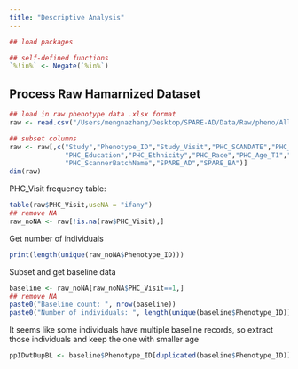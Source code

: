 ```yaml
---
title: "Descriptive Analysis"
---
```


```r
## load packages

## self-defined functions
`%!in%` <- Negate(`%in%`)
```

## Process Raw Hamarnized Dataset

```r
## load in raw phenotype data .xlsx format
raw <- read.csv("/Users/mengnazhang/Desktop/SPARE-AD/Data/Raw/pheno/All_T1-MUSE_CleanedApr2024.csv")

## subset columns
raw <- raw[,c("Study","Phenotype_ID","Study_Visit","PHC_SCANDATE","PHC_Visit",
              "PHC_Education","PHC_Ethnicity","PHC_Race","PHC_Age_T1","PHC_Diagnosis",
              "PHC_ScannerBatchName","SPARE_AD","SPARE_BA")]
dim(raw) 
```

PHC_Visit frequency table:
```r
table(raw$PHC_Visit,useNA = "ifany")
## remove NA
raw_noNA <- raw[!is.na(raw$PHC_Visit),]
```

Get number of individuals
```r
print(length(unique(raw_noNA$Phenotype_ID)))
```

Subset and get baseline data
```r
baseline <- raw_noNA[raw_noNA$PHC_Visit==1,]
## remove NA
paste0("Baseline count: ", nrow(baseline))
paste0("Number of individuals: ", length(unique(baseline$Phenotype_ID)))
```

It seems like some individuals have multiple baseline records, so extract those individuals and keep the one with smaller age
```r
ppIDwtDupBL <- baseline$Phenotype_ID[duplicated(baseline$Phenotype_ID)]

```


